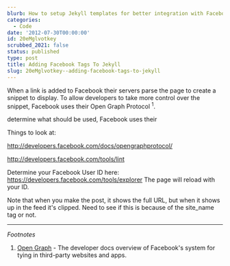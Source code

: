 ```yaml
---
blurb: How to setup Jekyll templates for better integration with Facebook
categories:
  - Code
date: '2012-07-30T00:00:00'
id: 20eMglvotkey
scrubbed_2021: false
status: published
type: post
title: Adding Facebook Tags To Jekyll
slug: 20eMglvotkey--adding-facebook-tags-to-jekyll
---
```


When a link is added to Facebook their servers parse the page to create a snippet to display. To allow developers to take more control over the snippet, Facebook uses their Open Graph Protocol <sup>1</sup>. 

determine what should be used, Facebook uses their 


Things to look at:

http://developers.facebook.com/docs/opengraphprotocol/


http://developers.facebook.com/tools/lint



Determine your Facebook User ID here: https://developers.facebook.com/tools/explorer
The page will reload with your ID. 




Note that when you make the post, it shows the full URL, but when it shows up in the feed it's clipped. Need to see if this is because of the site_name tag or not. 





---

_Footnotes_

1. [Open Graph](https://developers.facebook.com/docs/opengraph/) - The developer docs overview of Facebook's system for tying in third-party websites and apps.
